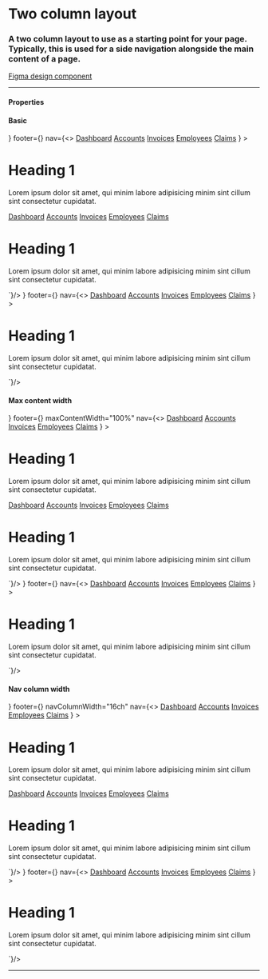 
<Meta title="Layouts/Two Column" />

# Two column layout

### A two column layout to use as a starting point for your page. Typically, this is used for a side navigation alongside the main content of a page.

[Figma design component](https://www.figma.com/file/ylmHeuDMfxnDBnP1VaQYz8/%E2%9D%96-Styles-and-Content-%7C-DDI?node-id=3787%3A103173)

---

#### Properties

<Props showTabs={true}>
  <Prop name="navcolumnwidth" type="string" description="% | px | rem | ch | etc" defaultValue="256px" />
  <Prop name="maxcontentwidth" type="string" description="% | px | rem | ch | etc" defaultValue="904px" />

  <Prop name="header" lang="angular" type="slot" required="true" description="How to add GoAAppHeader component" />
  <Prop name="footer" lang="angular" type="slot" required="true" description="How to add GoAAppFooter component" />
  <Prop name="nav" lang="angular" type="slot" required="true" description="Component containing nav links for application" />

  <Prop name="header" lang="react" type="ReactNode" required="true" description="GoAAppHeader component" />
  <Prop name="footer" lang="react" type="ReactNode"  required="true"description="GoAAppFooter component" />
  <Prop name="nav" lang="react" type="ReactNode" required="true" description="Component containing nav links for application" />
</Props>

#### Basic

<Story name="Basic">
  <Browser>
    <GoATwoColumnLayout
      header={<GoAAppHeader />}
      footer={<GoAAppFooter />}
      nav={<>
        <a href="#dashboard">Dashboard</a>
        <a href="#accounts">Accounts</a>
        <a href="#invoices">Invoices</a>
        <a href="#employees">Employees</a>
        <a href="#claims">Claims</a>
      </>}
    >
      <h1>Heading 1</h1>
      <p>
        Lorem ipsum dolor sit amet, qui minim labore adipisicing minim sint cillum sint consectetur cupidatat.
      </p>
    </GoATwoColumnLayout>
  </Browser>
</Story>

<Tabs>
  <Tab label="Angular">
    <CodeSnippet lang="html" code={`
      <goa-two-column-layout>
        <section slot="header">
          <goa-app-header></goa-app-header>
        </section>
        <section slot="nav">
          <a href="#dashboard">Dashboard</a>
          <a href="#accounts">Accounts</a>
          <a href="#invoices">Invoices</a>
          <a href="#employees">Employees</a>
          <a href="#claims">Claims</a>
        </section>
        <h1>Heading 1</h1>
        <p>
          Lorem ipsum dolor sit amet, qui minim labore adipisicing minim sint cillum sint consectetur cupidatat.
        </p>
        <section slot="footer">
          <goa-app-footer></goa-app-footer>
        </section>
      </goa-two-column-layout>
    `}/>
  </Tab>
  <Tab label="React">
    <CodeSnippet lang="tsx" code={`
      <GoATwoColumnLayout
        header={<GoAAppHeader />}
        footer={<GoAAppFooter />}
        nav={<>
          <a href="#dashboard">Dashboard</a>
          <a href="#accounts">Accounts</a>
          <a href="#invoices">Invoices</a>
          <a href="#employees">Employees</a>
          <a href="#claims">Claims</a>
        </>}
      >
        <h1>Heading 1</h1>
        <p>
          Lorem ipsum dolor sit amet, qui minim labore adipisicing minim sint cillum sint consectetur cupidatat.
        </p>
      </GoATwoColumnLayout>
    `}/>
  </Tab>
</Tabs>


#### Max content width 

<Story name="Max Content Width">
  <Browser>
    <GoATwoColumnLayout
      header={<GoAAppHeader maxContentWidth="100%" />}
      footer={<GoAAppFooter maxContentWidth="100%" />}
      maxContentWidth="100%"
      nav={<>
        <a href="#dashboard">Dashboard</a>
        <a href="#accounts">Accounts</a>
        <a href="#invoices">Invoices</a>
        <a href="#employees">Employees</a>
        <a href="#claims">Claims</a>
      </>}
    >
      <h1>Heading 1</h1>
      <p>
        Lorem ipsum dolor sit amet, qui minim labore adipisicing minim sint cillum sint consectetur cupidatat.
      </p>
    </GoATwoColumnLayout>
  </Browser>
</Story>

<Tabs>
  <Tab label="Angular">
    <CodeSnippet lang="html" code={`
      <goa-two-column-layout maxcontentwidth="100%">
        <section slot="header">
          <goa-app-header maxcontentwidth="100%"></goa-app-header>
        </section>
        <section slot="nav">
          <a href="#dashboard">Dashboard</a>
          <a href="#accounts">Accounts</a>
          <a href="#invoices">Invoices</a>
          <a href="#employees">Employees</a>
          <a href="#claims">Claims</a>
        </section>
        <h1>Heading 1</h1>
        <p>
          Lorem ipsum dolor sit amet, qui minim labore adipisicing minim sint cillum sint consectetur cupidatat.
        </p>
        <section slot="footer">
          <goa-app-footer maxcontentwidth="100%"></goa-app-footer>
        </section>
      </goa-two-column-layout>
    `}/>
  </Tab>
  <Tab label="React">
    <CodeSnippet lang="tsx" code={`
      <GoATwoColumnLayout
        maxContentWidth="100%"
        header={<GoAAppHeader maxContentWidth="100%" />}
        footer={<GoAAppFooter maxContentWidth="100%" />}
        nav={<>
          <a href="#dashboard">Dashboard</a>
          <a href="#accounts">Accounts</a>
          <a href="#invoices">Invoices</a>
          <a href="#employees">Employees</a>
          <a href="#claims">Claims</a>
        </>}
      >
        <h1>Heading 1</h1>
        <p>
          Lorem ipsum dolor sit amet, qui minim labore adipisicing minim sint cillum sint consectetur cupidatat.
        </p>
      </GoATwoColumnLayout>
    `}/>
  </Tab>
</Tabs>


#### Nav column width 

<Story name="Nav Column Width">
  <Browser>
    <GoATwoColumnLayout
      header={<GoAAppHeader />}
      footer={<GoAAppFooter />}
      navColumnWidth="16ch"
      nav={<>
        <a href="#dashboard">Dashboard</a>
        <a href="#accounts">Accounts</a>
        <a href="#invoices">Invoices</a>
        <a href="#employees">Employees</a>
        <a href="#claims">Claims</a>
      </>}
    >
      <h1>Heading 1</h1>
      <p>
        Lorem ipsum dolor sit amet, qui minim labore adipisicing minim sint cillum sint consectetur cupidatat.
      </p>
    </GoATwoColumnLayout>
  </Browser>
</Story>

<Tabs>
  <Tab label="Angular">
    <CodeSnippet lang="html" code={`
      <goa-two-column-layout navcoloumnwidth="16ch">
        <section slot="header">
          <goa-app-header></goa-app-header>
        </section>
        <section slot="nav">
          <a href="#dashboard">Dashboard</a>
          <a href="#accounts">Accounts</a>
          <a href="#invoices">Invoices</a>
          <a href="#employees">Employees</a>
          <a href="#claims">Claims</a>
        </section>
        <h1>Heading 1</h1>
        <p>
          Lorem ipsum dolor sit amet, qui minim labore adipisicing minim sint cillum sint consectetur cupidatat.
        </p>
        <section slot="footer">
          <goa-app-footer></goa-app-footer>
        </section>
      </goa-two-column-layout>
    `}/>
  </Tab>
  <Tab label="React">
    <CodeSnippet lang="tsx" code={`
      <GoATwoColumnLayout
        navColumnWidth="16ch"
        header={<GoAAppHeader />}
        footer={<GoAAppFooter />}
        nav={<>
          <a href="#dashboard">Dashboard</a>
          <a href="#accounts">Accounts</a>
          <a href="#invoices">Invoices</a>
          <a href="#employees">Employees</a>
          <a href="#claims">Claims</a>
        </>}
      >
        <h1>Heading 1</h1>
        <p>
          Lorem ipsum dolor sit amet, qui minim labore adipisicing minim sint cillum sint consectetur cupidatat.
        </p>
      </GoATwoColumnLayout>
    `}/>
  </Tab>
</Tabs>

---

<SupportInfo />
